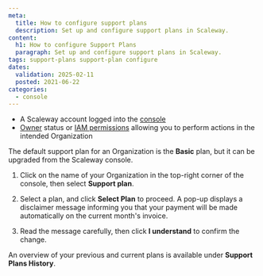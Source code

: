 ```yaml
---
meta:
  title: How to configure support plans
  description: Set up and configure support plans in Scaleway.
content:
  h1: How to configure Support Plans
  paragraph: Set up and configure support plans in Scaleway.
tags: support-plans support-plan configure
dates:
  validation: 2025-02-11
  posted: 2021-06-22
categories:
  - console
---
```



<Macro id="requirements" />

- A Scaleway account logged into the [console](https://console.scaleway.com)
- [Owner](/iam/concepts/#owner) status or [IAM permissions](/iam/concepts/#permission) allowing you to perform actions in the intended Organization

The default support plan for an Organization is the **Basic** plan, but it can be upgraded from the Scaleway console.

1. Click on the name of your Organization in the top-right corner of the console, then select **Support plan**.

    <Lightbox src={image} alt="" />


2. Select a plan, and click **Select Plan** to proceed. A pop-up displays a disclaimer message informing you that your payment will be made automatically on the current month's invoice. 

3. Read the message carefully, then click **I understand** to confirm the change.

    <Lightbox src={image2} alt="" />

An overview of your previous and current plans is available under **Support Plans History**.

<Lightbox src={image3} alt="" />
